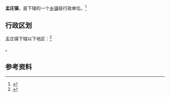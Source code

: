 {{中国乡级行政区|37/04/02/102/000}}

'''孟庄镇'''，是{{PRC admin/fullname|37/04/02/102/000|3}}下辖的一个[[乡镇|乡镇]]级行政单位。<ref>{{PRC admin/ref sgc|{{PRC admin/parent|37/04/02/102/000}}}}</ref>

== 行政区划 ==

孟庄镇下辖以下地区：<ref>{{PRC admin/ref sgc|37/04/02/102/000}}</ref>

{{PRC admin/children|37/04/02/102/000}}。

== 参考资料 ==

{{reflist}}

{{行政区划小作品}}
{{PRC admin/navcat|37/04/02/102/000}}